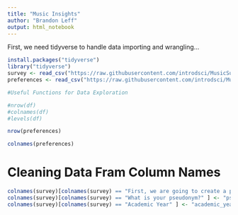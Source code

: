 ```yaml
---
title: "Music Insights"
author: "Brandon Leff"
output: html_notebook
---
```


First, we need tidyverse to handle data importing and wrangling...

```r
install.packages("tidyverse")
library("tidyverse")
survey <- read_csv("https://raw.githubusercontent.com/introdsci/MusicSurvey/master/music-survey.csv")
preferences <- read_csv("https://raw.githubusercontent.com/introdsci/MusicSurvey/master/preferences-survey.csv")
```

```r
#Useful Functions for Data Exploration

#nrow(df)
#colnames(df)
#levels(df)
```

```r
nrow(preferences)
```

```r
colnames(preferences)
```

# Cleaning Data Fram Column Names

```r
colnames(survey)[colnames(survey) == "First, we are going to create a pseudonym for you to keep this survey anonymous (more or less). Which pseudonym generator would you prefer?"] <- "generator_name"
colnames(survey)[colnames(survey) == "What is your pseudonym?" ] <- "pseudonym"
colnames(survey)[colnames(survey) == "Academic Year" ] <- "academic_year"
```

